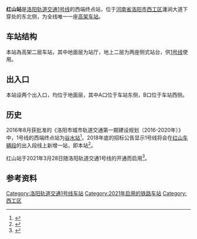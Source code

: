 {{Otheruses|subject=洛阳地铁的'''红山站'''|other=其它名称为'''紅山'''的車站|紅山站}}
{{Infobox station
|name = 红山
|eng_name = Hongshan
|linecolour = {{洛阳地铁颜色|1|s}}
|image = 
|caption = 
|country = {{CHN}}
|borough = [[河南省|河南省]][[洛阳市|洛阳市]][[西工区|西工区]][[红山街道_(洛阳市)|红山街道]]
|address = 瀍涧大道
|coordinates = {{coord|34|42|10.41|N|112|19|4.25|E|display=inline,title}}
|type = 
|code = 
|structure = 高架车站
|line = {{洛阳地铁路线标志|1|full}}
|opened = 2021年3月28日
|exits = 2
|platform = 2座侧式站台 
|station_hours = 
|first = 
{{洛阳地铁路线标志|1|short}}
: 往{{洛阳地铁起讫站|1|R}}：06:30<ref name=timetable>{{cite web |title=运营服务 |url=https://www.lysubway.com.cn/service.html#home2 |website=洛阳轨道 |accessdate=2021-04-03 |archive-date=2021-11-23 |archive-url=https://web.archive.org/web/20211123090833/https://www.lysubway.com.cn/service.html#home2 |dead-url=no }}</ref>
|last = 
{{洛阳地铁路线标志|1|short}}
: 往{{洛阳地铁起讫站|1|R}}：22:30<ref name=timetable />
|adjacent=
{{Adjacent stations|system=洛阳地铁
|line1=1|right1=谷水
}}
|route_map = 
}}

'''红山站'''是[[洛阳轨道交通|洛阳轨道交通]][[洛阳轨道交通1号线|1号线]]的西端终点站，位于[[河南省|河南省]][[洛阳市|洛阳市]][[西工区|西工区]]瀍涧大道下穿{{China Expwy Name|G36}}处的东北侧，为全线唯一一座[[高架车站|高架车站]]。

== 车站结构 ==
本站為高架二层车站，其中地面层为站厅，地上二层为两座侧式站台，供[[洛阳轨道交通1号线|1号线]]使用。

== 出入口 ==
本站设两个出入口，均位于地面层，其中A口位于车站东侧，B口位于车站西侧。

== 历史 ==
2016年8月获批准的《洛阳市城市轨道交通第一期建设规划（2016-2020年）》中，1号线的西端终点站为[[谷水站|谷水站]]<ref>{{cite web |url=https://www.ndrc.gov.cn/xxgk/zcfb/ghwb/201608/t20160825_962190.html |title=国家发展改革委关于印发洛阳市城市轨道交通  第一期建设规划（2016-2020年）的通知 |website=中华人民共和国国家发展和改革委员会 |accessdate=2020-03-04 |archive-date=2021-11-23 |archive-url=https://web.archive.org/web/20211123002703/https://www.ndrc.gov.cn/xxgk/zcfb/ghwb/201608/t20160825_962190.html |dead-url=no }}</ref>。2018年底的招标公告显示1号线将会在[[红山车辆段|红山车辆段]]的出入段线上新增一站，即本站<ref name=hs>{{cite web |title=洛阳市城市轨道交通1号线红山站及红山车辆基地预留工程设计总承包 |url=http://www.lyggzyjy.cn/TPFront/infodetail/?infoid=ecf7d248-eb82-43ce-8af8-8559b317f831&categoryNum=009001001001 |accessdate=2020-03-04 }}{{Dead link|date=2020年5月 |bot=InternetArchiveBot |fix-attempted=yes }}</ref>。

红山站于2021年3月28日随洛阳轨道交通1号线的开通而启用<ref name=lyd28>{{cite web|url=http://news.lyd.com.cn/system/2021/03/26/031994407.shtml|title=官宣！洛阳地铁1号线3月28日开通　中西部非省会城市第一个|date=2021-03-26|access-date=2021-04-03|archive-date=2021-03-27|archive-url=https://web.archive.org/web/20210327122759/http://news.lyd.com.cn/system/2021/03/26/031994407.shtml|dead-url=no}}</ref>。


== 参考资料 ==
{{REFLIST}}

{{洛阳轨道交通1号线|nocat}}

[[Category:洛阳轨道交通1号线车站|Category:洛阳轨道交通1号线车站]]
[[Category:2021年启用的铁路车站|Category:2021年启用的铁路车站]]
[[Category:西工区|Category:西工区]]